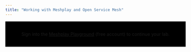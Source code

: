 ```yaml
---
title: "Working with Meshplay and Open Service Mesh"
---
```


<div style="display:flex; justify-content:center; padding:2rem; width:100%; background-color:black;">
Sign into the&nbsp;<a href="https://playground.meshplay.khulnasoft.com">Meshplay Playground</a>&nbsp;(free account) to continue your lab.
</div>